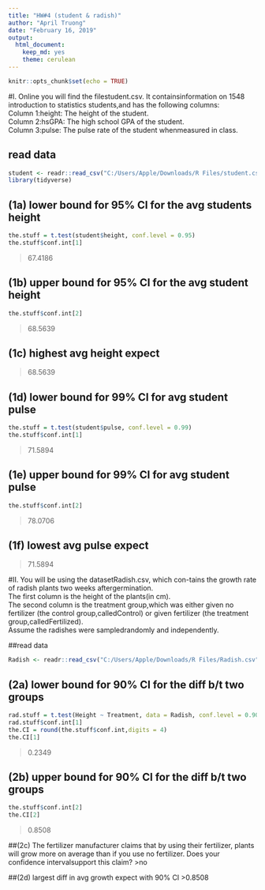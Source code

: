 ---
title: "HW#4 (student & radish)"
author: "April Truong"
date: "February 16, 2019"
output: 
  html_document: 
    keep_md: yes
    theme: cerulean
---

```{r setup, include=FALSE}
knitr::opts_chunk$set(echo = TRUE)
```

#I. Online you will find the filestudent.csv. It containsinformation on 1548 introduction to statistics students,and has the following columns:  
Column 1:height:  The height of the student.  
Column 2:hsGPA: The high school GPA of the student.   
Column 3:pulse:  The pulse rate of the student whenmeasured in class.

## read data
```{r}
student <- readr::read_csv("C:/Users/Apple/Downloads/R Files/student.csv")
library(tidyverse)
```

## (1a) lower bound for 95% CI for the avg students height
```{r}
the.stuff = t.test(student$height, conf.level = 0.95)
the.stuff$conf.int[1]
```
>67.4186

## (1b) upper bound for 95% CI for the avg student height
```{r}
the.stuff$conf.int[2]
```
>68.5639

## (1c) highest avg height expect
>68.5639

## (1d) lower bound for 99% CI for avg student pulse
```{r}
the.stuff = t.test(student$pulse, conf.level = 0.99)
the.stuff$conf.int[1]
```
>71.5894

## (1e) upper bound for 99% CI for avg student pulse
```{r}
the.stuff$conf.int[2]
```
>78.0706

## (1f) lowest avg pulse expect
>71.5894


#II. You will be using the datasetRadish.csv,  which con-tains  the  growth  rate  of  radish  plants  two  weeks  aftergermination.  
The first column is the height of the plants(in  cm).   
The  second  column  is  the  treatment  group,which was either given no fertilizer (the control group,calledControl) or given fertilizer (the treatment group,calledFertilized).  
Assume the radishes were sampledrandomly and independently.  

##read data
```{r}
Radish <- readr::read_csv("C:/Users/Apple/Downloads/R Files/Radish.csv")
```

## (2a) lower bound for 90% CI for the diff b/t two groups
```{r}
rad.stuff = t.test(Height ~ Treatment, data = Radish, conf.level = 0.90)
rad.stuff$conf.int[1]
the.CI = round(the.stuff$conf.int,digits = 4)
the.CI[1]
```
>0.2349

## (2b) upper bound for 90% CI for the diff b/t two groups
```{r}
the.stuff$conf.int[2]
the.CI[2]
```
> 0.8508

##(2c) The fertilizer manufacturer claims that by using their fertilizer, plants will grow more on average than if you use no fertilizer. Does your confidence intervalsupport this claim?
>no 


##(2d) largest diff in avg growth expect with 90% CI
>0.8508

